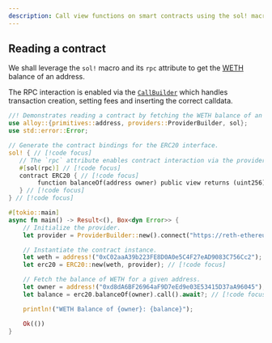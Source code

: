 ```yaml
---
description: Call view functions on smart contracts using the sol! macro's CallBuilder for read operations
---
```


## Reading a contract

We shall leverage the `sol!` macro and its `rpc` attribute to get the [WETH](https://etherscan.io/token/0xc02aaa39b223fe8d0a0e5c4f27ead9083c756cc2) balance of an address.

The RPC interaction is enabled via the [`CallBuilder`](https://docs.rs/alloy/latest/alloy/contract/struct.CallBuilder.html) which handles transaction creation, setting fees and inserting the correct calldata.

```rust showLineNumbers [read_contract.rs]
//! Demonstrates reading a contract by fetching the WETH balance of an address.
use alloy::{primitives::address, providers::ProviderBuilder, sol};
use std::error::Error;

// Generate the contract bindings for the ERC20 interface.
sol! { // [!code focus]
   // The `rpc` attribute enables contract interaction via the provider. [!code focus]
   #[sol(rpc)] // [!code focus]
   contract ERC20 { // [!code focus]
        function balanceOf(address owner) public view returns (uint256); // [!code focus]
   } // [!code focus]
} // [!code focus]

#[tokio::main]
async fn main() -> Result<(), Box<dyn Error>> {
    // Initialize the provider.
    let provider = ProviderBuilder::new().connect("https://reth-ethereum.ithaca.xyz/rpc").await?;

    // Instantiate the contract instance.
    let weth = address!("0xC02aaA39b223FE8D0A0e5C4F27eAD9083C756Cc2");
    let erc20 = ERC20::new(weth, provider); // [!code focus]

    // Fetch the balance of WETH for a given address.
    let owner = address!("0xd8dA6BF26964aF9D7eEd9e03E53415D37aA96045"); // [!code focus]
    let balance = erc20.balanceOf(owner).call().await?; // [!code focus]

    println!("WETH Balance of {owner}: {balance}");

    Ok(())
}
```
